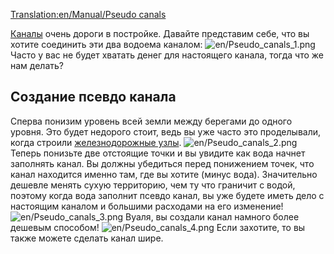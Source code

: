 [[Translation:en/Manual/Pseudo canals]]

[[en/Canals|Каналы]] очень дороги в постройке. Давайте представим себе, что вы хотите соединить эти два водоема каналом:
[[File:en/Pseudo canals 1.png|center]]
Часто у вас не будет хватать денег для настоящего канала, тогда что же нам делать?

==Создание псевдо канала==
Сперва понизим уровень всей земли между берегами до одного уровня. Это будет недорого стоит, ведь вы уже часто это проделывали, когда строили [[en/Train Junctions|железнодорожные узлы]].
[[File:en/Pseudo canals 2.png|center]]
Теперь понизьте две отстоящие точки и вы увидите как вода начнет заполнять канал. Вы должны убедиться перед понижением точек, что канал находится именно там, где вы хотите (минус вода). Значительно дешевле менять сухую территорию, чем ту что граничит с водой, поэтому когда вода заполнит псевдо канал, вы уже будете иметь дело с настоящим каналом и большими расходами на его изменение!
[[File:en/Pseudo canals 3.png|center]]
Вуаля, вы создали канал намного более дешевым способом!
[[File:en/Pseudo canals 4.png|center]]
Если захотите, то вы также можете сделать канал шире. <!--Another advantage of pseudo canals is that you can build bridges over a pseudo canal, but you cannot over a real canal. NOT TRUE IN v0.6.0.-->